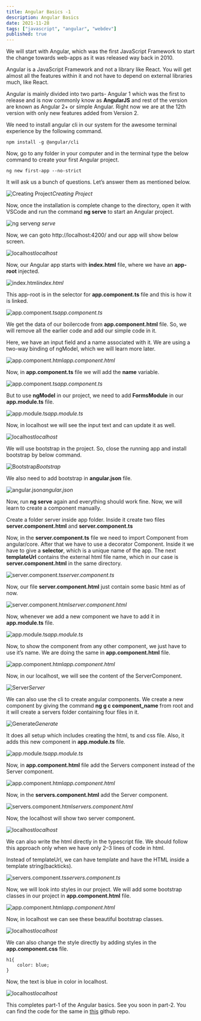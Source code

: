 ```yaml
---
title: Angular Basics -1
description: Angular Basics
date: 2021-11-28
tags: ["javascript", "angular", "webdev"]
published: true
---
```


We will start with Angular, which was the first JavaScript Framework to start the change towards web-apps as it was released way back in 2010.

Angular is a JavaScript Framework and not a library like React. You will get almost all the features within it and not have to depend on external libraries much, like React.

Angular is mainly divided into two parts- Angular 1 which was the first to release and is now commonly know as **AngularJS** and rest of the version are known as Angular 2+ or simple Angular. Right now we are at the 12th version with only new features added from Version 2.

We need to install angular cli in our system for the awesome terminal experience by the following command.

``` 
npm install -g @angular/cli 
```

Now, go to any folder in your computer and in the terminal type the below command to create your first Angular project.

``` 
ng new first-app --no-strict 
```


It will ask us a bunch of questions. Let’s answer them as mentioned below.

![Creating Project](https://res.cloudinary.com/dxkxvfo2o/image/upload/v1660585207/New-blogs/Yashvendra_1/2_jwttcd.png)_Creating Project_

Now, once the installation is complete change to the directory, open it with VSCode and run the command **ng serve** to start an Angular project.

![ng serve](https://res.cloudinary.com/dxkxvfo2o/image/upload/v1660585211/New-blogs/Yashvendra_1/3_alut4i.png)_ng serve_

Now, we can goto http://localhost:4200/ and our app will show below screen.

![localhost](https://res.cloudinary.com/dxkxvfo2o/image/upload/v1660585212/New-blogs/Yashvendra_1/4_wcugxb.png)_localhost_

Now, our Angular app starts with **index.html** file, where we have an **app-root** injected.

![index.html](https://res.cloudinary.com/dxkxvfo2o/image/upload/v1660585218/New-blogs/Yashvendra_1/5_jk9oem.png)_index.html_

This app-root is in the selector for **app.component.ts** file and this is how it is linked.

![app.component.ts](https://res.cloudinary.com/dxkxvfo2o/image/upload/v1660585221/New-blogs/Yashvendra_1/6_pegjqi.png)_app.component.ts_

We get the data of our boilercode from **app.component.html** file. So, we will remove all the earlier code and add our simple code in it.

Here, we have an input field and a name associated with it. We are using a two-way binding of ngModel, which we will learn more later.

![app.component.html](https://res.cloudinary.com/dxkxvfo2o/image/upload/v1660585223/New-blogs/Yashvendra_1/7_oinvqo.png)_app.component.html_

Now, in **app.component.ts** file we will add the **name** variable.

![app.component.ts](https://res.cloudinary.com/dxkxvfo2o/image/upload/v1660585226/New-blogs/Yashvendra_1/8_pmjfmd.png)_app.component.ts_

But to use **ngModel** in our project, we need to add **FormsModule** in our **app.module.ts** file.

![app.module.ts](https://res.cloudinary.com/dxkxvfo2o/image/upload/v1660585228/New-blogs/Yashvendra_1/9_yfuzrf.png)_app.module.ts_

Now, in localhost we will see the input text and can update it as well.

![localhost](https://res.cloudinary.com/dxkxvfo2o/image/upload/v1660585232/New-blogs/Yashvendra_1/10_a8oh2j.png)_localhost_

We will use bootstrap in the project. So, close the running app and install bootstrap by below command.

![Bootstrap](https://res.cloudinary.com/dxkxvfo2o/image/upload/v1660585237/New-blogs/Yashvendra_1/11_tnuc5v.png)_Bootstrap_

We also need to add bootstrap in **angular.json** file.

![angular.json](https://res.cloudinary.com/dxkxvfo2o/image/upload/v1660585240/New-blogs/Yashvendra_1/12_rvp8yt.png)_angular.json_

Now, run **ng serve** again and everything should work fine. Now, we will learn to create a component manually.

Create a folder server inside app folder. Inside it create two files **server.component.html** and **server.component.ts**

Now, in the **server.component.ts** file we need to import Component from angular/core. After that we have to use a decorator Component. Inside it we have to give a **selector**, which is a unique name of the app. The next **templateUrl** contains the external html file name, which in our case is **server.component.html** in the same directory.

![server.component.ts](https://res.cloudinary.com/dxkxvfo2o/image/upload/v1660585245/New-blogs/Yashvendra_1/13_dyzlzi.png)_server.component.ts_

Now, our file **server.component.html** just contain some basic html as of now.

![server.component.html](https://res.cloudinary.com/dxkxvfo2o/image/upload/v1660585253/New-blogs/Yashvendra_1/14_txbubu.png)_server.component.html_

Now, whenever we add a new component we have to add it in **app.module.ts** file.

![app.module.ts](https://res.cloudinary.com/dxkxvfo2o/image/upload/v1660585254/New-blogs/Yashvendra_1/15_watvgm.png)_app.module.ts_

Now, to show the component from any other component, we just have to use it’s name. We are doing the same in **app.component.html** file.

![app.component.html](https://res.cloudinary.com/dxkxvfo2o/image/upload/v1660585258/New-blogs/Yashvendra_1/16_gx6b0p.png)_app.component.html_

Now, in our localhost, we will see the content of the ServerComponent.

![Server](https://res.cloudinary.com/dxkxvfo2o/image/upload/v1660585259/New-blogs/Yashvendra_1/17_mwhnos.png)_Server_

We can also use the cli to create angular components. We create a new component by giving the command **ng g c component_name** from root and it will create a servers folder containing four files in it.

![Generate](https://res.cloudinary.com/dxkxvfo2o/image/upload/v1660585261/New-blogs/Yashvendra_1/18_nhlg3l.png)_Generate_

It does all setup which includes creating the html, ts and css file. Also, it adds this new component in **app.module.ts** file.

![app.module.ts](https://res.cloudinary.com/dxkxvfo2o/image/upload/v1660585262/New-blogs/Yashvendra_1/19_a1dcne.png)_app.module.ts_

Now, in **app.component.html** file add the Servers component instead of the Server component.

![app.component.html](https://res.cloudinary.com/dxkxvfo2o/image/upload/v1660585266/New-blogs/Yashvendra_1/20_subl1u.png)_app.component.html_

Now, in the **servers.component.html** add the Server component.

![servers.component.html](https://res.cloudinary.com/dxkxvfo2o/image/upload/v1660585267/New-blogs/Yashvendra_1/21_ltvefd.png)_servers.component.html_

Now, the localhost will show two server component.

![localhost](https://res.cloudinary.com/dxkxvfo2o/image/upload/v1660585269/New-blogs/Yashvendra_1/22_fx1uvz.png)_localhost_

We can also write the html directly in the typescript file. We should follow this approach only when we have only 2–3 lines of code in html.

Instead of templateUrl, we can have template and have the HTML inside a template string(backticks).

![servers.component.ts](https://res.cloudinary.com/dxkxvfo2o/image/upload/v1660585270/New-blogs/Yashvendra_1/23_ugfkjb.png)_servers.component.ts_

Now, we will look into styles in our project. We will add some bootstrap classes in our project in **app.component.html** file.

![app.component.html](https://res.cloudinary.com/dxkxvfo2o/image/upload/v1660585271/New-blogs/Yashvendra_1/24_jkynuq.png)_app.component.html_

Now, in localhost we can see these beautiful bootstrap classes.

![localhost](https://res.cloudinary.com/dxkxvfo2o/image/upload/v1660585274/New-blogs/Yashvendra_1/25_hxcauw.png)_localhost_

We can also change the style directly by adding styles in the **app.component.css** file.

```
h1{
    color: blue;
}
```

Now, the text is blue in color in localhost.

![localhost](https://res.cloudinary.com/dxkxvfo2o/image/upload/v1660585276/New-blogs/Yashvendra_1/26_ruvw2n.png)_localhost_

This completes part-1 of the Angular basics. See you soon in part-2. You can find the code for the same in [this](https://github.com/nabendu82/Angular-basics) github repo.
